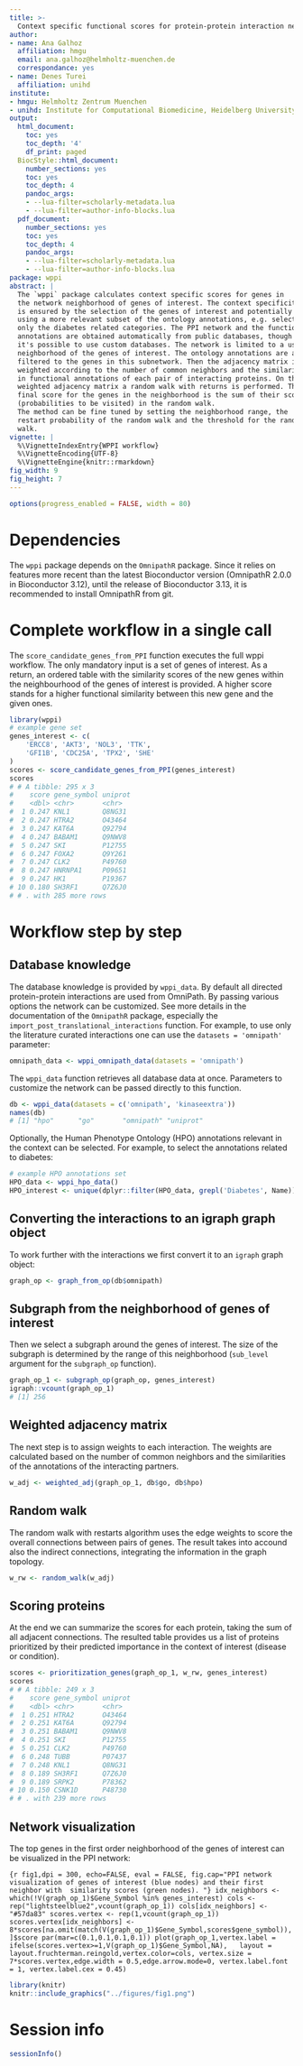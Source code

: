 ```yaml
---
title: >-
  Context specific functional scores for protein-protein interaction networks
author:
- name: Ana Galhoz
  affiliation: hmgu
  email: ana.galhoz@helmholtz-muenchen.de
  correspondance: yes
- name: Denes Turei
  affiliation: unihd
institute:
- hmgu: Helmholtz Zentrum Muenchen
- unihd: Institute for Computational Biomedicine, Heidelberg University
output:
  html_document:
    toc: yes
    toc_depth: '4'
    df_print: paged
  BiocStyle::html_document:
    number_sections: yes
    toc: yes
    toc_depth: 4
    pandoc_args:
    - --lua-filter=scholarly-metadata.lua
    - --lua-filter=author-info-blocks.lua
  pdf_document:
    number_sections: yes
    toc: yes
    toc_depth: 4
    pandoc_args:
    - --lua-filter=scholarly-metadata.lua
    - --lua-filter=author-info-blocks.lua
package: wppi
abstract: |
  The `wppi` package calculates context specific scores for genes in
  the network neighborhood of genes of interest. The context specificity
  is ensured by the selection of the genes of interest and potentially by
  using a more relevant subset of the ontology annotations, e.g. selecting
  only the diabetes related categories. The PPI network and the functional
  annotations are obtained automatically from public databases, though
  it's possible to use custom databases. The network is limited to a user defined
  neighborhood of the genes of interest. The ontology annotations are also
  filtered to the genes in this subnetwork. Then the adjacency matrix is
  weighted according to the number of common neighbors and the similarity
  in functional annotations of each pair of interacting proteins. On this
  weighted adjacency matrix a random walk with returns is performed. The
  final score for the genes in the neighborhood is the sum of their scores
  (probabilities to be visited) in the random walk.
  The method can be fine tuned by setting the neighborhood range, the
  restart probability of the random walk and the threshold for the random
  walk.
vignette: |
  %\VignetteIndexEntry{WPPI workflow}
  %\VignetteEncoding{UTF-8}
  %\VignetteEngine{knitr::rmarkdown}
fig_width: 9
fig_height: 7
---
```


```r
options(progress_enabled = FALSE, width = 80)
```

# Dependencies

The `wppi` package depends on the `OmnipathR` package. Since it relies on
features more recent than the latest Bioconductor version (OmnipathR 2.0.0
in Bioconductor 3.12), until the release of Bioconductor 3.13, it is
recommended to install OmnipathR from git.

# Complete workflow in a single call

The `score_candidate_genes_from_PPI` function executes the full wppi workflow.
The only mandatory input is a set of genes of interest. As a return, an ordered
table with the similarity scores of the new genes within the neighbourhood of 
the genes of interest is provided. A higher score stands for a higher 
functional similarity between this new gene and the given ones. 

```r
library(wppi)
# example gene set
genes_interest <- c(
    'ERCC8', 'AKT3', 'NOL3', 'TTK',
    'GFI1B', 'CDC25A', 'TPX2', 'SHE'
)
scores <- score_candidate_genes_from_PPI(genes_interest)
scores
# # A tibble: 295 x 3
#    score gene_symbol uniprot
#    <dbl> <chr>       <chr>
#  1 0.247 KNL1        Q8NG31
#  2 0.247 HTRA2       O43464
#  3 0.247 KAT6A       Q92794
#  4 0.247 BABAM1      Q9NWV8
#  5 0.247 SKI         P12755
#  6 0.247 FOXA2       Q9Y261
#  7 0.247 CLK2        P49760
#  8 0.247 HNRNPA1     P09651
#  9 0.247 HK1         P19367
# 10 0.180 SH3RF1      Q7Z6J0
# # . with 285 more rows
```

# Workflow step by step

## Database knowledge

The database knowledge is provided by `wppi_data`. By default all directed
protein-protein interactions are used from OmniPath. By passing various
options the network can be customized. See more details in the documentation
of the `OmnipathR` package, especially the
`import_post_translational_interactions` function. For example, to use only
the literature curated interactions one can use the `datasets = 'omnipath'`
parameter:

```r
omnipath_data <- wppi_omnipath_data(datasets = 'omnipath')
```

The `wppi_data` function retrieves all database data at once. Parameters to
customize the network can be passed directly to this function.

```r
db <- wppi_data(datasets = c('omnipath', 'kinaseextra'))
names(db)
# [1] "hpo"      "go"       "omnipath" "uniprot"
```

Optionally, the Human Phenotype Ontology (HPO) annotations relevant in the
context can be selected. For example, to select the annotations related to
diabetes:

```r
# example HPO annotations set
HPO_data <- wppi_hpo_data()
HPO_interest <- unique(dplyr::filter(HPO_data, grepl('Diabetes', Name))$Name)
```

## Converting the interactions to an igraph graph object

To work further with the interactions we first convert it to an `igraph`
graph object:

```r
graph_op <- graph_from_op(db$omnipath)
```

## Subgraph from the neighborhood of genes of interest

Then we select a subgraph around the genes of interest. The size of the
subgraph is determined by the range of this neighborhood (`sub_level`
argument for the `subgraph_op` function).

```r
graph_op_1 <- subgraph_op(graph_op, genes_interest)
igraph::vcount(graph_op_1)
# [1] 256
```

## Weighted adjacency matrix

The next step is to assign weights to each interaction. The weights are
calculated based on the number of common neighbors and the similarities of
the annotations of the interacting partners.

```r
w_adj <- weighted_adj(graph_op_1, db$go, db$hpo)
```

## Random walk

The random walk with restarts algorithm uses the edge weights to score the
overall connections between pairs of genes. The result takes into accound
also the indirect connections, integrating the information in the graph
topology.

```r
w_rw <- random_walk(w_adj)
```

## Scoring proteins

At the end we can summarize the scores for each protein, taking the sum of
all adjacent connections. The resulted table provides us a list of proteins
prioritized by their predicted importance in the context of interest
(disease or condition).

```r
scores <- prioritization_genes(graph_op_1, w_rw, genes_interest)
scores
# # A tibble: 249 x 3
#    score gene_symbol uniprot
#    <dbl> <chr>       <chr>
#  1 0.251 HTRA2       O43464 
#  2 0.251 KAT6A       Q92794 
#  3 0.251 BABAM1      Q9NWV8 
#  4 0.251 SKI         P12755 
#  5 0.251 CLK2        P49760 
#  6 0.248 TUBB        P07437 
#  7 0.248 KNL1        Q8NG31 
#  8 0.189 SH3RF1      Q7Z6J0 
#  9 0.189 SRPK2       P78362 
# 10 0.150 CSNK1D      P48730 
# # . with 239 more rows
```

## Network visualization 

The top genes in the first order neighborhood of the genes of interest can be 
visualized in the PPI network:

```{r fig1,dpi = 300, echo=FALSE, eval = FALSE, fig.cap="PPI network 
visualization of genes of interest (blue nodes) and their first neighbor with 
similarity scores (green nodes). "}
idx_neighbors <- which(!V(graph_op_1)$Gene_Symbol %in% genes_interest)
cols <- rep("lightsteelblue2",vcount(graph_op_1))
cols[idx_neighbors] <- "#57da83"
scores.vertex <- rep(1,vcount(graph_op_1))
scores.vertex[idx_neighbors] <- 
8*scores[na.omit(match(V(graph_op_1)$Gene_Symbol,scores$gene_symbol)),]$score
par(mar=c(0.1,0.1,0.1,0.1))
plot(graph_op_1,vertex.label = ifelse(scores.vertex>=1,V(graph_op_1)$Gene_Symbol,NA),  
layout = layout.fruchterman.reingold,vertex.color=cols,
vertex.size = 7*scores.vertex,edge.width = 0.5,edge.arrow.mode=0,
vertex.label.font = 1, vertex.label.cex = 0.45)
```
```r
library(knitr)
knitr::include_graphics("../figures/fig1.png")
```



# Session info {.unnumbered}

```r
sessionInfo()
```
